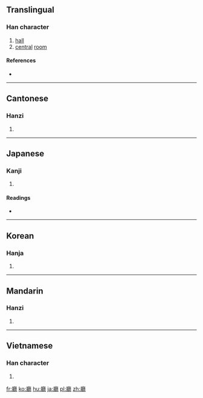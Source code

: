 {{also|庁|厅|廰|㕔}}
==Translingual==

===Han character===
{{Han char|rn=53|rad=广|as=22|sn=25|four=0023<sub>1</sub>|canj=戈尸土心 (ISGP)|ids=⿸[[广]][[聽]]}}

# [[hall]]
# [[central]] [[room]]

====References====
* {{Han ref|kx=0352.240|dkj=09562|dj=0666.110|hdz=20909.090|uh=5EF3|ud=24307|bh=C655|bd=50773}}

----

==Cantonese==

===Hanzi===
{{yue-hanzi|jyut=[[teng1]]|y=teng1|sim=厅}}

# {{defn|lang=yue|sort=广22}}

----

==Japanese==

===Kanji===
{{ja-kanji|grade=|rs=广22}}

# {{defn|lang=ja|sort=广22}}

====Readings====
* {{ja-readings|on=[[ちょう]] (chō), [[てい]] (tei)|kun=[[やくしょ]] (yakusho), [[いえ]] (ie)}}

----

==Korean==

===Hanja===
{{ko-hanja|hangeul=청|rv=cheong|mr=ch'ŏng|y=cheng}}

# {{defn|lang=ko|sort=广22}}

----

==Mandarin==

===Hanzi===
{{cmn-hanzi|sim=厅|pin=[[tīng]] ([[ting1]])|wg=t'ing<sup>1</sup>}}

# {{defn|lang=cmn|sort=广22}}

----

==Vietnamese==

===Han character===
{{vi-hantu|[[sảnh]], [[thinh]], [[thính]]|rs=广22}}

# {{defn|lang=vi|sort=广22}}

[[fr:廳]]
[[ko:廳]]
[[hu:廳]]
[[ja:廳]]
[[pl:廳]]
[[zh:廳]]